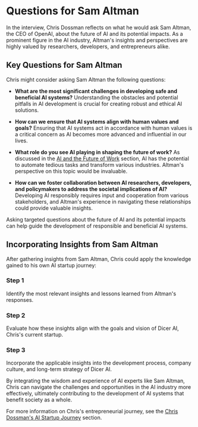 
# Questions for Sam Altman

In the interview, Chris Dossman reflects on what he would ask Sam Altman, the CEO of OpenAI, about the future of AI and its potential impacts. As a prominent figure in the AI industry, Altman's insights and perspectives are highly valued by researchers, developers, and entrepreneurs alike.

## Key Questions for Sam Altman

Chris might consider asking Sam Altman the following questions:

- **What are the most significant challenges in developing safe and beneficial AI systems?** Understanding the obstacles and potential pitfalls in AI development is crucial for creating robust and ethical AI solutions.

- **How can we ensure that AI systems align with human values and goals?** Ensuring that AI systems act in accordance with human values is a critical concern as AI becomes more advanced and influential in our lives.

- **What role do you see AI playing in shaping the future of work?** As discussed in the [AI and the Future of Work](/ai-future-work) section, AI has the potential to automate tedious tasks and transform various industries. Altman's perspective on this topic would be invaluable.

- **How can we foster collaboration between AI researchers, developers, and policymakers to address the societal implications of AI?** Developing AI responsibly requires input and cooperation from various stakeholders, and Altman's experience in navigating these relationships could provide valuable insights.

<Callout type="info">
Asking targeted questions about the future of AI and its potential impacts can help guide the development of responsible and beneficial AI systems.
</Callout>

## Incorporating Insights from Sam Altman

After gathering insights from Sam Altman, Chris could apply the knowledge gained to his own AI startup journey:

<Steps>

### Step 1

Identify the most relevant insights and lessons learned from Altman's responses.

### Step 2

Evaluate how these insights align with the goals and vision of Dicer AI, Chris's current startup.

### Step 3

Incorporate the applicable insights into the development process, company culture, and long-term strategy of Dicer AI.

</Steps>

By integrating the wisdom and experience of AI experts like Sam Altman, Chris can navigate the challenges and opportunities in the AI industry more effectively, ultimately contributing to the development of AI systems that benefit society as a whole.

For more information on Chris's entrepreneurial journey, see the [Chris Dossman's AI Startup Journey](/ai-startup-journey) section.